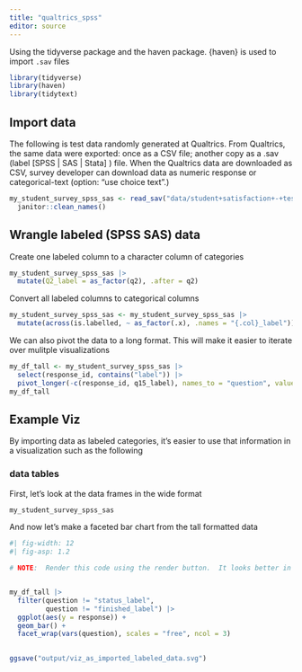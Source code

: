 ```yaml
---
title: "qualtrics_spss"
editor: source
---
```


Using the tidyverse package and the haven package. {haven} is used to import `.sav` files

```r
library(tidyverse)
library(haven)
library(tidytext)
```

## Import data

The following is test data randomly generated at Qualtrics. From Qualtrics, the same data were exported: once as a CSV file; another copy as a .sav (label \[SPSS \| SAS \| Stata\] ) file. When the Qualtrics data are downloaded as CSV, survey developer can download data as numeric response or categorical-text (option: "use choice text".)

```r
my_student_survey_spss_sas <- read_sav("data/student+satisfaction+-+test+data_April+11,+2023_17.30.sav") |> 
  janitor::clean_names()
```

## Wrangle labeled (SPSS SAS) data

Create one labeled column to a character column of categories

```r
my_student_survey_spss_sas |> 
  mutate(Q2_label = as_factor(q2), .after = q2)
```

Convert all labeled columns to categorical columns

```r
my_student_survey_spss_sas <- my_student_survey_spss_sas |> 
  mutate(across(is.labelled, ~ as_factor(.x), .names = "{.col}_label"))
```

We can also pivot the data to a long format. This will make it easier to iterate over mulitple visualizations

```r
my_df_tall <- my_student_survey_spss_sas |> 
  select(response_id, contains("label")) |>
  pivot_longer(-c(response_id, q15_label), names_to = "question", values_to = "response")
my_df_tall
```

## Example Viz

By importing data as labeled categories, it's easier to use that information in a visualization such as the following

### data tables

First, let's look at the data frames in the wide format

```r
my_student_survey_spss_sas
```

And now let's make a faceted bar chart from the tall formatted data

```r
#| fig-width: 12
#| fig-asp: 1.2

# NOTE:  Render this code using the render button.  It looks better in the rendered document


my_df_tall |> 
  filter(question != "status_label",
         question != "finished_label") |> 
  ggplot(aes(y = response)) +
  geom_bar() +
  facet_wrap(vars(question), scales = "free", ncol = 3)
  
```

```r
ggsave("output/viz_as_imported_labeled_data.svg")
```

